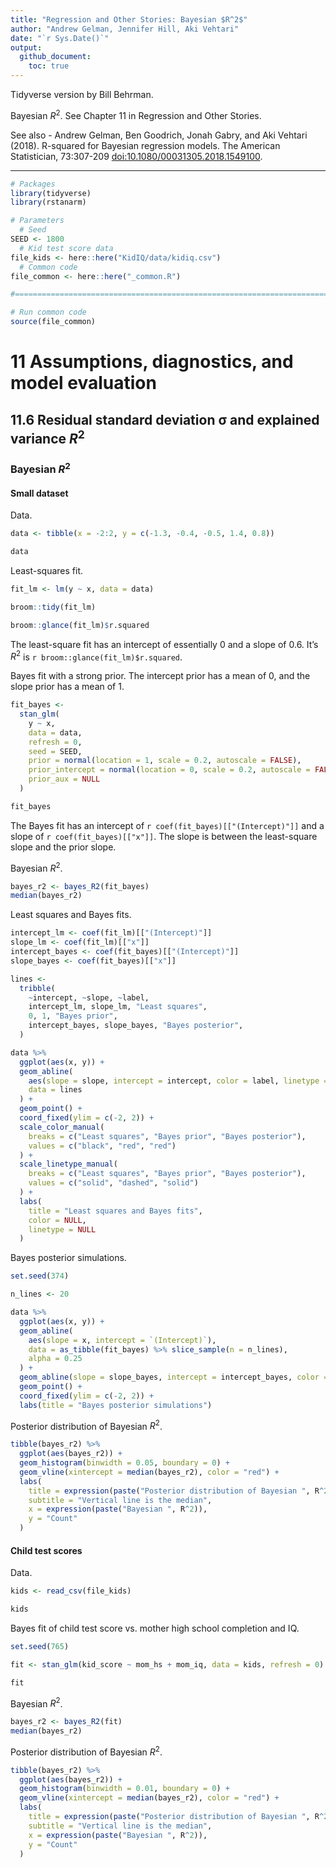 ```yaml
---
title: "Regression and Other Stories: Bayesian $R^2$"
author: "Andrew Gelman, Jennifer Hill, Aki Vehtari"
date: "`r Sys.Date()`"
output:
  github_document:
    toc: true
---
```

Tidyverse version by Bill Behrman.

Bayesian $R^2$. See Chapter 11 in Regression and Other Stories.

See also
- Andrew Gelman, Ben Goodrich, Jonah Gabry, and Aki Vehtari (2018).
  R-squared for Bayesian regression models. The American Statistician, 73:307-209
  [doi:10.1080/00031305.2018.1549100](https://doi.org/10.1080/00031305.2018.1549100).

-------------

```r
# Packages
library(tidyverse)
library(rstanarm)

# Parameters
  # Seed
SEED <- 1800
  # Kid test score data
file_kids <- here::here("KidIQ/data/kidiq.csv")
  # Common code
file_common <- here::here("_common.R")

#===============================================================================

# Run common code
source(file_common)
```

# 11 Assumptions, diagnostics, and model evaluation

## 11.6 Residual standard deviation σ and explained variance $R^2$

### Bayesian $R^2$

#### Small dataset

Data.

```r
data <- tibble(x = -2:2, y = c(-1.3, -0.4, -0.5, 1.4, 0.8))

data
```

Least-squares fit.

```r
fit_lm <- lm(y ~ x, data = data)

broom::tidy(fit_lm)

broom::glance(fit_lm)$r.squared
```

The least-square fit has an intercept of essentially 0 and a slope of 0.6. It's $R^2$ is `r broom::glance(fit_lm)$r.squared`.

Bayes fit with a strong prior. The intercept prior has a mean of 0, and the slope prior has a mean of 1.

```r
fit_bayes <- 
  stan_glm(
    y ~ x,
    data = data,
    refresh = 0,
    seed = SEED,
    prior = normal(location = 1, scale = 0.2, autoscale = FALSE),
    prior_intercept = normal(location = 0, scale = 0.2, autoscale = FALSE),
    prior_aux = NULL
  )

fit_bayes
```

The Bayes fit has an intercept of `r coef(fit_bayes)[["(Intercept)"]]` and a slope of `r coef(fit_bayes)[["x"]]`. The slope is between the least-square slope and the prior slope.

Bayesian $R^2$.

```r
bayes_r2 <- bayes_R2(fit_bayes)
median(bayes_r2)
```

Least squares and Bayes fits.

```r
intercept_lm <- coef(fit_lm)[["(Intercept)"]]
slope_lm <- coef(fit_lm)[["x"]]
intercept_bayes <- coef(fit_bayes)[["(Intercept)"]]
slope_bayes <- coef(fit_bayes)[["x"]]

lines <-
  tribble(
    ~intercept, ~slope, ~label,
    intercept_lm, slope_lm, "Least squares",
    0, 1, "Bayes prior", 
    intercept_bayes, slope_bayes, "Bayes posterior",
  )

data %>%
  ggplot(aes(x, y)) +
  geom_abline(
    aes(slope = slope, intercept = intercept, color = label, linetype = label),
    data = lines
  ) +
  geom_point() +
  coord_fixed(ylim = c(-2, 2)) +
  scale_color_manual(
    breaks = c("Least squares", "Bayes prior", "Bayes posterior"),
    values = c("black", "red", "red")
  ) +
  scale_linetype_manual(
    breaks = c("Least squares", "Bayes prior", "Bayes posterior"),
    values = c("solid", "dashed", "solid")
  ) +
  labs(
    title = "Least squares and Bayes fits",
    color = NULL,
    linetype = NULL
  )
```

Bayes posterior simulations. 

```r
set.seed(374)

n_lines <- 20

data %>%
  ggplot(aes(x, y)) +
  geom_abline(
    aes(slope = x, intercept = `(Intercept)`),
    data = as_tibble(fit_bayes) %>% slice_sample(n = n_lines),
    alpha = 0.25
  ) +
  geom_abline(slope = slope_bayes, intercept = intercept_bayes, color = "red") +
  geom_point() +
  coord_fixed(ylim = c(-2, 2)) +
  labs(title = "Bayes posterior simulations")
```

Posterior distribution of Bayesian $R^2$.

```r
tibble(bayes_r2) %>% 
  ggplot(aes(bayes_r2)) +
  geom_histogram(binwidth = 0.05, boundary = 0) +
  geom_vline(xintercept = median(bayes_r2), color = "red") +
  labs(
    title = expression(paste("Posterior distribution of Bayesian ", R^2)),
    subtitle = "Vertical line is the median",
    x = expression(paste("Bayesian ", R^2)),
    y = "Count"
  )
```

#### Child test scores

Data.

```r
kids <- read_csv(file_kids)

kids
```

Bayes fit of child test score vs. mother high school completion and IQ.

```r
set.seed(765)

fit <- stan_glm(kid_score ~ mom_hs + mom_iq, data = kids, refresh = 0)

fit
```

Bayesian $R^2$.

```r
bayes_r2 <- bayes_R2(fit)
median(bayes_r2)
```

Posterior distribution of Bayesian $R^2$.

```r
tibble(bayes_r2) %>% 
  ggplot(aes(bayes_r2)) +
  geom_histogram(binwidth = 0.01, boundary = 0) +
  geom_vline(xintercept = median(bayes_r2), color = "red") +
  labs(
    title = expression(paste("Posterior distribution of Bayesian ", R^2)),
    subtitle = "Vertical line is the median",
    x = expression(paste("Bayesian ", R^2)),
    y = "Count"
  )
```

